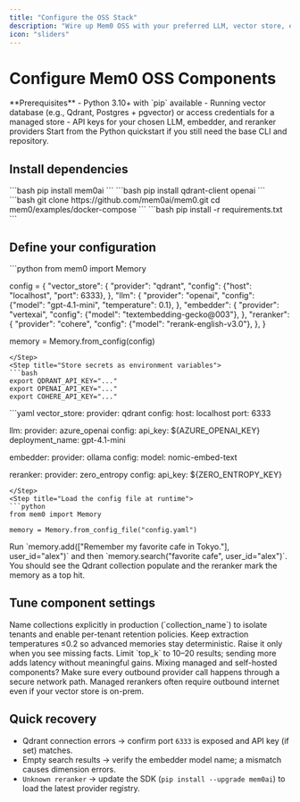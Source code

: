 ```yaml
---
title: "Configure the OSS Stack"
description: "Wire up Mem0 OSS with your preferred LLM, vector store, embedder, and reranker."
icon: "sliders"
---
```


# Configure Mem0 OSS Components

<Info>
  **Prerequisites**
  - Python 3.10+ with `pip` available
  - Running vector database (e.g., Qdrant, Postgres + pgvector) or access credentials for a managed store
  - API keys for your chosen LLM, embedder, and reranker providers
</Info>

<Tip>
  Start from the <Link href="/open-source/python-quickstart">Python quickstart</Link> if you still need the base CLI and repository.
</Tip>

## Install dependencies

<Tabs>
  <Tab title="Python">
<Steps>
<Step title="Install Mem0 OSS">
```bash
pip install mem0ai
```
</Step>
<Step title="Add provider SDKs (example: Qdrant + OpenAI)">
```bash
pip install qdrant-client openai
```
</Step>
</Steps>
  </Tab>
  <Tab title="Docker Compose">
<Steps>
<Step title="Clone the repo and copy the compose file">
```bash
git clone https://github.com/mem0ai/mem0.git
cd mem0/examples/docker-compose
```
</Step>
<Step title="Install dependencies for local overrides">
```bash
pip install -r requirements.txt
```
</Step>
</Steps>
  </Tab>
</Tabs>

## Define your configuration

<Tabs>
  <Tab title="Python">
<Steps>
<Step title="Create a configuration dictionary">
```python
from mem0 import Memory

config = {
    "vector_store": {
        "provider": "qdrant",
        "config": {"host": "localhost", "port": 6333},
    },
    "llm": {
        "provider": "openai",
        "config": {"model": "gpt-4.1-mini", "temperature": 0.1},
    },
    "embedder": {
        "provider": "vertexai",
        "config": {"model": "textembedding-gecko@003"},
    },
    "reranker": {
        "provider": "cohere",
        "config": {"model": "rerank-english-v3.0"},
    },
}

memory = Memory.from_config(config)
```
</Step>
<Step title="Store secrets as environment variables">
```bash
export QDRANT_API_KEY="..."
export OPENAI_API_KEY="..."
export COHERE_API_KEY="..."
```
</Step>
</Steps>
  </Tab>
  <Tab title="config.yaml">
<Steps>
<Step title="Create a `config.yaml` file">
```yaml
vector_store:
  provider: qdrant
  config:
    host: localhost
    port: 6333

llm:
  provider: azure_openai
  config:
    api_key: ${AZURE_OPENAI_KEY}
    deployment_name: gpt-4.1-mini

embedder:
  provider: ollama
  config:
    model: nomic-embed-text

reranker:
  provider: zero_entropy
  config:
    api_key: ${ZERO_ENTROPY_KEY}
```
</Step>
<Step title="Load the config file at runtime">
```python
from mem0 import Memory

memory = Memory.from_config_file("config.yaml")
```
</Step>
</Steps>
  </Tab>
</Tabs>

<Info icon="check">
  Run `memory.add(["Remember my favorite cafe in Tokyo."], user_id="alex")` and then `memory.search("favorite cafe", user_id="alex")`. You should see the Qdrant collection populate and the reranker mark the memory as a top hit.
</Info>

## Tune component settings

<AccordionGroup>
  <Accordion title="Vector store collections">
    Name collections explicitly in production (`collection_name`) to isolate tenants and enable per-tenant retention policies.
  </Accordion>
  <Accordion title="LLM extraction temperature">
    Keep extraction temperatures ≤0.2 so advanced memories stay deterministic. Raise it only when you see missing facts.
  </Accordion>
  <Accordion title="Reranker depth">
    Limit `top_k` to 10–20 results; sending more adds latency without meaningful gains.
  </Accordion>
</AccordionGroup>

<Warning>
  Mixing managed and self-hosted components? Make sure every outbound provider call happens through a secure network path. Managed rerankers often require outbound internet even if your vector store is on-prem.
</Warning>

## Quick recovery

- Qdrant connection errors → confirm port `6333` is exposed and API key (if set) matches.
- Empty search results → verify the embedder model name; a mismatch causes dimension errors.
- `Unknown reranker` → update the SDK (`pip install --upgrade mem0ai`) to load the latest provider registry.

<CardGroup cols={2}>
  <Card
    title="Pick Providers"
    description="Review the LLM, vector store, embedder, and reranker catalogs."
    icon="sitemap"
    href="/components/llms/overview"
  />
  <Card
    title="Deploy with Docker Compose"
    description="Follow the end-to-end OSS deployment walkthrough."
    icon="server"
    href="/cookbooks/companions/local-companion-ollama"
  />
</CardGroup>
